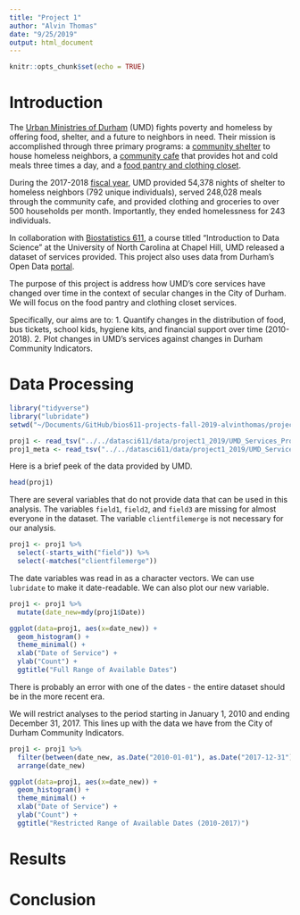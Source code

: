 ```yaml
---
title: "Project 1"
author: "Alvin Thomas"
date: "9/25/2019"
output: html_document
---
```


```r
knitr::opts_chunk$set(echo = TRUE)
```

# Introduction

The [Urban Ministries of Durham](http://www.umdurham.org/) (UMD) fights poverty and homeless by offering food, shelter, and a future to neighbors in need. Their mission is accomplished through three primary programs: a [community shelter](http://www.umdurham.org/what-we-do/shelter.html) to house homeless neighbors, a [community cafe](http://www.umdurham.org/what-we-do/cafe.html) that provides hot and cold meals three times a day, and a [food pantry and clothing closet](http://www.umdurham.org/what-we-do/food-pantry.html).

During the 2017-2018 [fiscal year](http://umdurham.org/assets/files/UMD_2018AnnualReport_Online.pdf), UMD provided 54,378 nights of shelter to homeless neighbors (792 unique individuals), served 248,028 meals through the community cafe, and provided clothing and groceries to over 500 households per month. Importantly, they ended homelessness for 243 individuals.

In collaboration with [Biostatistics 611](https://biodatascience.github.io/datasci611/), a course titled "Introduction to Data Science" at the University of North Carolina at Chapel Hill, UMD released a dataset of services provided. This project also uses data from Durham's Open Data [portal](https://live-durhamnc.opendata.arcgis.com/pages/community-indicators).

The purpose of this project is address how UMD's core services have changed over time in the context of secular changes in the City of Durham. We will focus on the food pantry and clothing closet services.

Specifically, our aims are to:
1. Quantify changes in the distribution of food, bus tickets, school kids, hygiene kits, and financial support over time (2010-2018).
2. Plot changes in UMD's services against changes in Durham Community Indicators.

# Data Processing

```r
library("tidyverse")
library("lubridate")
setwd("~/Documents/GitHub/bios611-projects-fall-2019-alvinthomas/project_1")

proj1 <- read_tsv("../../datasci611/data/project1_2019/UMD_Services_Provided_20190719.tsv")
proj1_meta <- read_tsv("../../datasci611/data/project1_2019/UMD_Services_Provided_metadata_20190719.tsv")

```

Here is a brief peek of the data provided by UMD.

```r
head(proj1)
```

There are several variables that do not provide data that can be used in this analysis. The variables `field1`, `field2`, and `field3` are missing for almost everyone in the dataset. The variable `clientfilemerge` is not necessary for our analysis.

```r
proj1 <- proj1 %>%
  select(-starts_with("field")) %>%
  select(-matches("clientfilemerge"))
```

The date variables was read in as a character vectors. We can use `lubridate` to make it date-readable. We can also plot our new variable.

```r
proj1 <- proj1 %>%
  mutate(date_new=mdy(proj1$Date))

ggplot(data=proj1, aes(x=date_new)) +
  geom_histogram() +
  theme_minimal() +
  xlab("Date of Service") +
  ylab("Count") +
  ggtitle("Full Range of Available Dates")
```

There is probably an error with one of the dates - the entire dataset should be in the more recent era.

We will restrict analyses to the period starting in January 1, 2010 and ending December 31, 2017. This lines up with the data we have from the City of Durham Community Indicators.

```r
proj1 <- proj1 %>%
  filter(between(date_new, as.Date("2010-01-01"), as.Date("2017-12-31"))) %>%
  arrange(date_new)

ggplot(data=proj1, aes(x=date_new)) +
  geom_histogram() +
  theme_minimal() +
  xlab("Date of Service") +
  ylab("Count") +
  ggtitle("Restricted Range of Available Dates (2010-2017)")
```



# Results

# Conclusion
